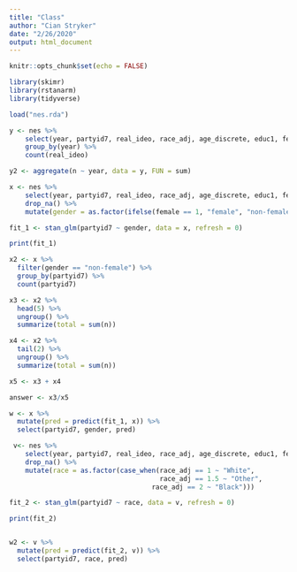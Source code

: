 ```yaml
---
title: "Class"
author: "Cian Stryker"
date: "2/26/2020"
output: html_document
---
```


```r
knitr::opts_chunk$set(echo = FALSE)

library(skimr)
library(rstanarm)
library(tidyverse)
```

```r
load("nes.rda")

y <- nes %>%
    select(year, partyid7, real_ideo, race_adj, age_discrete, educ1, female, income) %>%
    group_by(year) %>%
    count(real_ideo)

y2 <- aggregate(n ~ year, data = y, FUN = sum)
```

```r
x <- nes %>%
    select(year, partyid7, real_ideo, race_adj, age_discrete, educ1, female, income) %>%
    drop_na() %>%
    mutate(gender = as.factor(ifelse(female == 1, "female", "non-female")))
```

```r
fit_1 <- stan_glm(partyid7 ~ gender, data = x, refresh = 0)

print(fit_1)
```


```r
x2 <- x %>%
  filter(gender == "non-female") %>%
  group_by(partyid7) %>%
  count(partyid7)

x3 <- x2 %>%
  head(5) %>%
  ungroup() %>%
  summarize(total = sum(n))

x4 <- x2 %>%
  tail(2) %>%
  ungroup() %>%
  summarize(total = sum(n))

x5 <- x3 + x4

answer <- x3/x5
```

```r
w <- x %>%
  mutate(pred = predict(fit_1, x)) %>%
  select(partyid7, gender, pred)
```

```r
 v<- nes %>%
    select(year, partyid7, real_ideo, race_adj, age_discrete, educ1, female, income) %>%
    drop_na() %>%
    mutate(race = as.factor(case_when(race_adj == 1 ~ "White",
                                      race_adj == 1.5 ~ "Other", 
                                    race_adj == 2 ~ "Black")))

fit_2 <- stan_glm(partyid7 ~ race, data = v, refresh = 0)
```

```r
print(fit_2)


w2 <- v %>%
  mutate(pred = predict(fit_2, v)) %>%
  select(partyid7, race, pred)
```

